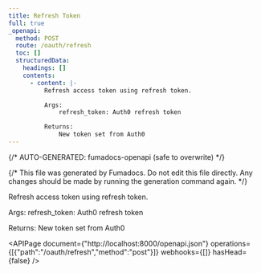 ```yaml
---
title: Refresh Token
full: true
_openapi:
  method: POST
  route: /oauth/refresh
  toc: []
  structuredData:
    headings: []
    contents:
      - content: |-
          Refresh access token using refresh token.

          Args:
              refresh_token: Auth0 refresh token

          Returns:
              New token set from Auth0
---
```


{/* AUTO-GENERATED: fumadocs-openapi (safe to overwrite) */}


{/* This file was generated by Fumadocs. Do not edit this file directly. Any changes should be made by running the generation command again. */}

Refresh access token using refresh token.

Args:
    refresh_token: Auth0 refresh token

Returns:
    New token set from Auth0

<APIPage document={"http://localhost:8000/openapi.json"} operations={[{"path":"/oauth/refresh","method":"post"}]} webhooks={[]} hasHead={false} />
